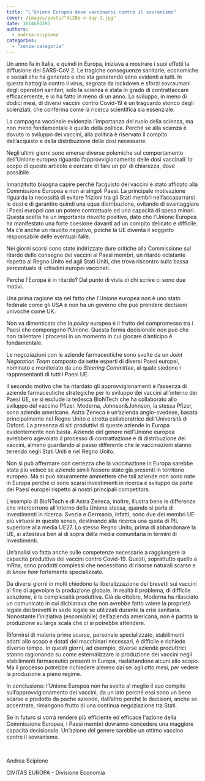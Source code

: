 ```yaml
---
title: "L'Unione Europea deve vaccinarsi contro il sovranismo"
cover: /images/posts/"4c28e-v-day-2.jpg"
date: 1614693393
authors:
  - andrea-scipione
categories: 
  - "senza-categoria"
---
```


Un anno fa in Italia, e quindi in Europa, iniziava a mostrare i suoi effetti la diffusione del SARS-CoV 2. Le tragiche conseguenze sanitarie, economiche e sociali che ha generato e che sta generando sono evidenti a tutti. In questa battaglia contro il virus, segnata da lockdown e sforzi sovraumani degli operatori sanitari, solo la scienza è stata in grado di contrattaccare efficacemente, e lo ha fatto in meno di un anno. Lo sviluppo, in meno di dodici mesi, di diversi vaccini contro Covid-19 è un traguardo storico degli scienziati, che conferma come la ricerca scientifica sia essenziale.

La campagna vaccinale evidenzia l’importanza del ruolo della scienza, ma non meno fondamentale è quello della politica. Perché se alla scienza è dovuto lo sviluppo dei vaccini, alla politica è riservato il compito dell’acquisto e della distribuzione delle dosi necessarie.

Negli ultimi giorni sono emerse diverse polemiche sul comportamento dell’Unione europea riguardo l’approvvigionamento delle dosi vaccinali: lo scopo di questo articolo è cercare di fare un po’ di chiarezza, dove possibile.

Innanzitutto bisogna capire perché l’acquisto dei vaccini è stato affidato alla Commissione Europea e non ai singoli Paesi. La principale motivazione riguarda la necessità di evitare frizioni tra gli Stati membri nell’accaparrarsi le dosi e di garantire quindi una equa distribuzione, evitando di svantaggiare i Paesi europei con un potere contrattuale ed una capacità di spesa minori. Questa scelta ha un importante risvolto positivo, dato che l’Unione Europea ha manifestato una forte coesione davanti ad un compito delicato e difficile. Ma c’è anche un risvolto negativo, poiché la UE diventa il soggetto responsabile delle eventuali falle.

Nei giorni scorsi sono state indirizzate dure critiche alla Commissione sul ritardo delle consegne dei vaccini ai Paesi membri, un ritardo eclatante rispetto al Regno Unito ed agli Stati Uniti, che trova riscontro sulla bassa percentuale di cittadini europei vaccinati.

Perché l’Europa è in ritardo? Dal punto di vista di chi scrive ci sono due motivi.

Una prima ragione sta nel fatto che l’Unione europea non è uno stato federale come gli USA e non ha un governo che può prendere decisioni univoche come UK.

Non va dimenticato che la _policy_ europea è il frutto del compromesso tra i Paesi che compongono l’Unione. Questa forma decisionale non può che non rallentare i processi in un momento in cui giocare d’anticipo è fondamentale.

Le negoziazioni con le aziende farmaceutiche sono svolte da un _Joint Negotation Team_ composto da sette esperti di diversi Paesi europei, nominato e monitorato da uno _Steering Committee_, al quale siedono i rappresentanti di tutti i Paesi UE.

Il secondo motivo che ha ritardato gli approvvigionamenti è l’assenza di aziende farmaceutiche strategiche per lo sviluppo dei vaccini all’interno dei Paesi UE, se si esclude la tedesca BioNTech che ha collaborato allo sviluppo del vaccino Pfizer. Moderna, Johnson&Johnson, la stessa Pfizer, sono aziende americane. Astra Zeneca è un’azienda anglo-svedese, basata principalmente nel Regno Unito e stretta collaboratrice dell’Università di Oxford. La presenza di siti produttivi di queste aziende in Europa evidentemente non basta. Aziende del genere nell’Unione europea avrebbero agevolato il processo di contrattazione e di distribuzione dei vaccini, almeno guardando al passo differente che le vaccinazioni stanno tenendo negli Stati Uniti e nel Regno Unito.

Non si può affermare con certezza che la vaccinazione in Europa sarebbe stata più veloce se aziende simili fossero state già presenti in territorio europeo. Ma si può sicuramente ammettere che tali aziende non sono nate in Europa perché ci sono scarsi investimenti in ricerca e sviluppo da parte dei Paesi europei rispetto ai nostri principali competitors.

L’esempio di BioNTech e di Astra Zeneca, inoltre, illustra bene le differenze che intercorrono all’interno della Unione stessa, quando si parla di investimenti in ricerca. Svezia e Germania, infatti, sono due dei membri UE più virtuosi in questo senso, destinando alla ricerca una quota di PIL superiore alla media UE27. Lo stesso Regno Unito, prima di abbandonare la UE, si attestava ben al di sopra della media comunitaria in termini di investimenti.

Un’analisi va fatta anche sulle competenze necessarie a raggiungere la capacità produttiva dei vaccini contro Covid-19. Questi, soprattutto quello a mRna, sono prodotti complessi che necessitano di risorse naturali scarse e di _know how_ fortemente specializzato.

Da diversi giorni in molti chiedono la liberalizzazione dei brevetti sui vaccini al fine di agevolare la produzione globale. In realtà il problema, di difficile soluzione, è la complessità produttiva. Già da ottobre, Moderna ha rilasciato un comunicato in cui dichiarava che non avrebbe fatto valere la proprietà legale dei brevetti in sede legale se utilizzati durante la crisi sanitaria. Nonostante l’iniziativa (encomiabile) dell’azienda americana, non è partita la produzione su larga scala che ci si potrebbe attendere.

Rifornirsi di materie prime scarse, personale specializzato, stabilimenti adatti allo scopo e dotati dei macchinari necessari, è difficile e richiede diverso tempo. In questi giorni, ad esempio, diverse aziende produttrici stanno ragionando su come esternalizzare la produzione dei vaccini negli stabilimenti farmaceutici presenti in Europa, riadattandone alcuni allo scopo. Ma il processo potrebbe richiedere almeno dai sei agli otto mesi, per vedere la produzione a pieno regime.

In conclusione: l’Unione Europea non ha svolto al meglio il suo compito sull’approvvigionamento dei vaccini, da un lato perché essi sono un bene scarso e prodotto da poche aziende, dall’altro perché le decisioni, anche se accentrate, rimangono frutto di una continua negoziazione tra Stati.

Se in futuro si vorrà rendere più efficiente ed efficace l'azione della Commissione Europea, i Paesi membri dovranno concedere una maggiore capacità decisionale. Un’azione del genere sarebbe un ottimo vaccino contro il sovranismo.

 

Andrea Scipione

CIVITAS EUROPA - Divisione Economia
